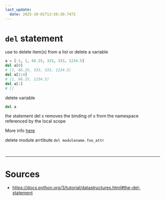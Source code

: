 ```yaml
---
last_update:
  date: 2025-10-01T13:56:30.747Z
---
```


# `del` statement

use to delete item(s) from a list or delete a variable

```python title= showLineNumbers
a = [-1, 1, 66.25, 333, 333, 1234.5]
del a[0]
# [1, 66.25, 333, 333, 1234.5]
del a[2:4]
# [1, 66.25, 1234.5]
del a[:]
# []
```

delete variable

```python title= showLineNumbers
del a
```

<Admonition type="note" title="note"> 

 the statement del x removes the binding of x from the namespace referenced by the local scope

</Admonition>


<Admonition type="info" title="info"> 

More info [here](https://docs.python.org/3/reference/simple_stmts.html#del)

</Admonition>

<Admonition type="info" title="info"> 

delete module arrtibute `del modulename.foo_attr`

</Admonition>



<br/>

---

# Sources

- https://docs.python.org/3/tutorial/datastructures.html#the-del-statement